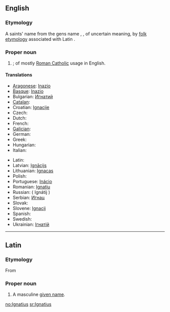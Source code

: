 ==English==

===Etymology===
A saints' name from the {{etyl|la}} gens name {{term|Ignatius|lang=la}}, {{term|Egnatius|lang=la}}, of uncertain meaning, by [[folk etymology]] associated with Latin {{term|ignis||fire|lang=la}}.

===Proper noun===
{{en-proper noun}}

# {{given name|male|from=Latin}}; of mostly [[Roman Catholic]] usage in English.

====Translations====
{{trans-top|male given name}}
* [[Aragonese]]: [[Inazio]]
* [[Basque]]: [[Inazio]]
* Bulgarian: [[Игнатий]]
* [[Catalan]]: {{t+|ca|Ignasi}}
* Croatian: [[Ignacije]]
* Czech: {{t-|cs|Ignác}}
* Dutch: {{t-|nl|Ignatius}}
* French: {{t+|fr|Ignace}}
* [[Galician]]: {{t-|gl|Ignacio|xs=Galician}}
* German: {{t-|de|Ignaz}}
* Greek: {{t+|el|Ιγνάτιος|sc=Grek}}
* Hungarian: {{t+|hu|Ignác}}
* Italian: {{t+|it|Ignazio}}
{{trans-mid}}
* Latin: {{t-|la|Ignatius}}
* Latvian: [[Ignācijs]]
* Lithuanian: [[Ignacas]]
* Polish: {{t+|pl|Ignacy}}
* Portuguese: [[Inácio]]
* Romanian: [[Ignaţiu]]
* Russian: {{t|ru|Игнатий|sc=Cyrl}} ( Ignátij )
* Serbian: [[Игнац]]
* Slovak: {{t-|sk|Ignác}}
* Slovene: [[Ignacij]]
* Spanish: {{t+|es|Ignácio}}
* Swedish: {{t-|sv|Ignatius}}
* Ukrainian: [[Ігнатій]]
{{trans-bottom}}

----

==Latin==

===Etymology===
From {{etyl|grc|la}}

===Proper noun===
{{la-proper noun|Ignātius|Ignatii|Ignātiī|m|second}}

# A masculine [[given name]].

[[no:Ignatius]]
[[sr:Ignatius]]